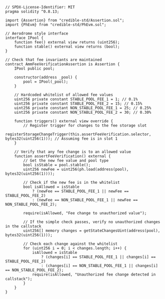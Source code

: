 ```solidity
// SPDX-License-Identifier: MIT
pragma solidity ^0.8.13;

import {Assertion} from "credible-std/Assertion.sol";
import {PhEvm} from "credible-std/PhEvm.sol";

// Aerodrome style interface
interface IPool {
    function fee() external view returns (uint256);
    function stable() external view returns (bool);
}

// Check that fee invariants are maintained
contract AmmFeeVerificationAssertion is Assertion {
    IPool public pool;

    constructor(address _pool) {
        pool = IPool(_pool);
    }

    // Hardcoded whitelist of allowed fee values
    uint256 private constant STABLE_POOL_FEE_1 = 1; // 0.1%
    uint256 private constant STABLE_POOL_FEE_2 = 15; // 0.15%
    uint256 private constant NON_STABLE_POOL_FEE_1 = 25; // 0.25%
    uint256 private constant NON_STABLE_POOL_FEE_2 = 30; // 0.30%

    function triggers() external view override {
        // Register trigger for changes to the fee storage slot
        registerStorageChangeTrigger(this.assertFeeVerification.selector, bytes32(uint256(1))); // Assuming fee is in slot 1
    }

    // Verify that any fee change is to an allowed value
    function assertFeeVerification() external {
        // Get the new fee value and pool type
        bool isStable = pool.stable();
        uint256 newFee = uint256(ph.load(address(pool), bytes32(uint256(1))));

        // Check if the new fee is in the whitelist
        bool isAllowed = isStable
            ? (newFee == STABLE_POOL_FEE_1 || newFee == STABLE_POOL_FEE_2)
            : (newFee == NON_STABLE_POOL_FEE_1 || newFee == NON_STABLE_POOL_FEE_2);

        require(isAllowed, "Fee change to unauthorized value");

        // If the simple check passes, verify no unauthorized changes in the callstack
        uint256[] memory changes = getStateChangesUint(address(pool), bytes32(uint256(1)));

        // Check each change against the whitelist
        for (uint256 i = 0; i < changes.length; i++) {
            isAllowed = isStable
                ? (changes[i] == STABLE_POOL_FEE_1 || changes[i] == STABLE_POOL_FEE_2)
                : (changes[i] == NON_STABLE_POOL_FEE_1 || changes[i] == NON_STABLE_POOL_FEE_2);
            require(isAllowed, "Unauthorized fee change detected in callstack");
        }
    }
}
```
